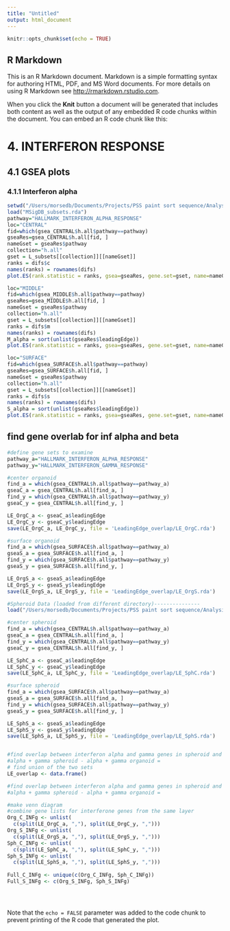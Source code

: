 ```yaml
---
title: "Untitled"
output: html_document
---
```


```r
knitr::opts_chunk$set(echo = TRUE)
```

## R Markdown

This is an R Markdown document. Markdown is a simple formatting syntax for authoring HTML, PDF, and MS Word documents. For more details on using R Markdown see <http://rmarkdown.rstudio.com>.

When you click the **Knit** button a document will be generated that includes both content as well as the output of any embedded R code chunks within the document. You can embed an R code chunk like this:




# 4. INTERFERON RESPONSE
## 4.1 GSEA plots
### 4.1.1 Interferon alpha

```r
setwd("/Users/morsedb/Documents/Projects/PSS paint sort sequence/Analysis/organoidsComb_190226/R_scripts/190429_GSEA_scRNA_organoid_layers/MSigDB")
load("MSigDB_subsets.rda")
pathway="HALLMARK_INTERFERON_ALPHA_RESPONSE"
loc="CENTRAL"
fid=which(gsea_CENTRAL$h.all$pathway==pathway)
gseaRes=gsea_CENTRAL$h.all[fid, ]
nameGset = gseaRes$pathway
collection="h.all"
gset = L_subsets[[collection]][[nameGset]]
ranks = difs$c
names(ranks) = rownames(difs)
plot.ES(rank.statistic = ranks, gsea=gseaRes, gene.set=gset, name=nameGset, pathwaySource=collection, location=loc)

loc="MIDDLE"
fid=which(gsea_MIDDLE$h.all$pathway==pathway)
gseaRes=gsea_MIDDLE$h.all[fid, ]
nameGset = gseaRes$pathway
collection="h.all"
gset = L_subsets[[collection]][[nameGset]]
ranks = difs$m
names(ranks) = rownames(difs)
M_alpha = sort(unlist(gseaRes$leadingEdge))
plot.ES(rank.statistic = ranks, gsea=gseaRes, gene.set=gset, name=nameGset, pathwaySource=collection, location=loc)

loc="SURFACE"
fid=which(gsea_SURFACE$h.all$pathway==pathway)
gseaRes=gsea_SURFACE$h.all[fid, ]
nameGset = gseaRes$pathway
collection="h.all"
gset = L_subsets[[collection]][[nameGset]]
ranks = difs$s
names(ranks) = rownames(difs)
S_alpha = sort(unlist(gseaRes$leadingEdge))
plot.ES(rank.statistic = ranks, gsea=gseaRes, gene.set=gset, name=nameGset, pathwaySource=collection, location=loc)
```



## find gene overlab for inf alpha and beta

```r
#define gene sets to examine
pathway_a="HALLMARK_INTERFERON_ALPHA_RESPONSE"
pathway_y="HALLMARK_INTERFERON_GAMMA_RESPONSE"

#center organoid
find_a = which(gsea_CENTRAL$h.all$pathway==pathway_a)
gseaC_a = gsea_CENTRAL$h.all[find_a, ]
find_y = which(gsea_CENTRAL$h.all$pathway==pathway_y)
gseaC_y = gsea_CENTRAL$h.all[find_y, ] 

LE_OrgC_a <- gseaC_a$leadingEdge
LE_OrgC_y <- gseaC_y$leadingEdge
save(LE_OrgC_a, LE_OrgC_y, file = 'LeadingEdge_overlap/LE_OrgC.rda')

#surface organoid
find_a = which(gsea_SURFACE$h.all$pathway==pathway_a)
gseaS_a = gsea_SURFACE$h.all[find_a, ]
find_y = which(gsea_SURFACE$h.all$pathway==pathway_y)
gseaS_y = gsea_SURFACE$h.all[find_y, ] 

LE_OrgS_a <- gseaS_a$leadingEdge
LE_OrgS_y <- gseaS_y$leadingEdge
save(LE_OrgS_a, LE_OrgS_y, file = 'LeadingEdge_overlap/LE_OrgS.rda')

#Spheroid Data (loaded from different directory)---------------
load("/Users/morsedb/Documents/Projects/PSS paint sort sequence/Analysis/PEO1_spheroids/1712_GSEA_scRNA_spheroid_layers/data/pGSEA.rda")

#center spheroid
find_a = which(gsea_CENTRAL$h.all$pathway==pathway_a)
gseaC_a = gsea_CENTRAL$h.all[find_a, ]
find_y = which(gsea_CENTRAL$h.all$pathway==pathway_y)
gseaC_y = gsea_CENTRAL$h.all[find_y, ] 

LE_SphC_a <- gseaC_a$leadingEdge
LE_SphC_y <- gseaC_y$leadingEdge
save(LE_SphC_a, LE_SphC_y, file = 'LeadingEdge_overlap/LE_SphC.rda')

#surface spheroid
find_a = which(gsea_SURFACE$h.all$pathway==pathway_a)
gseaS_a = gsea_SURFACE$h.all[find_a, ]
find_y = which(gsea_SURFACE$h.all$pathway==pathway_y)
gseaS_y = gsea_SURFACE$h.all[find_y, ] 

LE_SphS_a <- gseaS_a$leadingEdge
LE_SphS_y <- gseaS_y$leadingEdge
save(LE_SphS_a, LE_SphS_y, file = 'LeadingEdge_overlap/LE_SphS.rda')



```


```r
#find overlap between interferon alpha and gamma genes in spheroid and organoid center
#alpha + gamma spheroid - alpha + gamma organoid = 
# find union of the two sets
LE_overlap <- data.frame()

#find overlap between interferon alpha and gamma genes in spheroid and organoid surface
#alpha + gamma spheroid - alpha + gamma organoid = 

#make venn diagram
#combine gene lists for interferone genes from the same layer
Org_C_INFg <- unlist(
  c(split(LE_OrgC_a, ","), split(LE_OrgC_y, ",")))
Org_S_INFg <- unlist(
  c(split(LE_OrgS_a, ","), split(LE_OrgS_y, ",")))
Sph_C_INFg <- unlist(
  c(split(LE_SphC_a, ","), split(LE_SphC_y, ",")))
Sph_S_INFg <- unlist(
  c(split(LE_SphS_a, ","), split(LE_SphS_y, ",")))
  
Full_C_INFg <- unique(c(Org_C_INFg, Sph_C_INFg))
Full_S_INFg <- c(Org_S_INFg, Sph_S_INFg)





```


Note that the `echo = FALSE` parameter was added to the code chunk to prevent printing of the R code that generated the plot.

